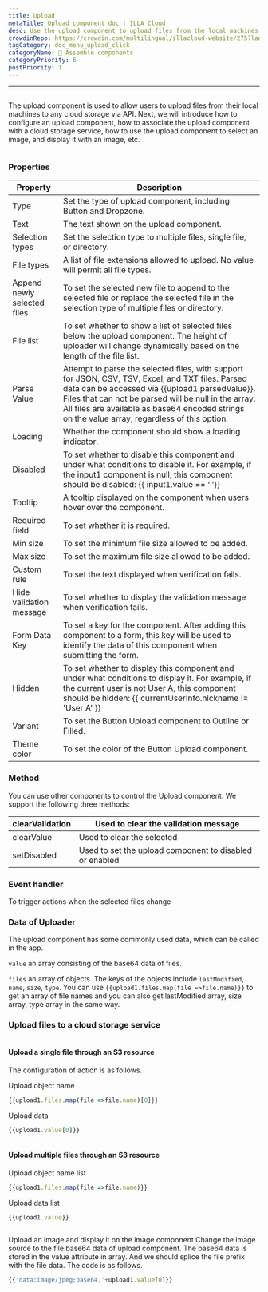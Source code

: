 ```yaml
---
title: Upload
metaTitle: Upload component doc | ILLA Cloud
desc: Use the upload component to upload files from the local machines to any cloud storage
crowdinRepo: https://crowdin.com/multilingual/illacloud-website/275?languages=en&filter=basic&value=0
tagCategory: doc_menu_upload_click
categoryName: 🧬 Assemble components
categoryPriority: 6
postPriority: 1
---
```


* * *

## <h2 hidden>Upload</h2>

The upload component is used to allow users to upload files from their local machines to any cloud storage via API. Next, we will introduce how to configure an upload component, how to associate the upload component with a cloud storage service, how to use the upload component to select an image, and display it with an image, etc.

<img src='https://cdn.illacloud.com/official-website/img/docs/upload1.png' alt="" />

### Properties

| Property                    | Description                                                                                                                                                                                                                                                                                                   |
| --------------------------- | ------------------------------------------------------------------------------------------------------------------------------------------------------------------------------------------------------------------------------------------------------------------------------------------------------------- |
| Type                        | Set the type of upload component, including Button and Dropzone.                                                                                                                                                                                                                                              |
| Text                        | The text shown on the upload component.                                                                                                                                                                                                                                                                       |
| Selection types             | Set the selection type to multiple files, single file, or directory.                                                                                                                                                                                                                                          |
| File types                  | A list of file extensions allowed to upload. No value will permit all file types.                                                                                                                                                                                                                             |
| Append newly selected files | To set the selected new file to append to the selected file or replace the selected file in the selection type of multiple files or directory.                                                                                                                                                                |
| File list                   | To set whether to show a list of selected files below the upload component. The height of uploader will change dynamically based on the length of the file list.                                                                                                                                              |
| Parse Value                 | Attempt to parse the selected files, with support for JSON, CSV, TSV, Excel, and TXT files. Parsed data can be accessed via {{upload1.parsedValue}}. Files that can not be parsed will be null in the array. All files are available as base64 encoded strings on the value array, regardless of this option. |
| Loading                     | Whether the component should show a loading indicator.                                                                                                                                                                                                                                                        |
| Disabled                    | To set whether to disable this component and under what conditions to disable it. For example, if the input1 component is null, this component should be disabled: {{ input1.value == ‘ ’}}                                                                                                                   |
| Tooltip                     | A tooltip displayed on the component when users hover over the component.                                                                                                                                                                                                                                     |
| Required field              | To set whether it is required.                                                                                                                                                                                                                                                                                |
| Min size                    | To set the minimum file size allowed to be added.                                                                                                                                                                                                                                                             |
| Max size                    | To set the maximum file size allowed to be added.                                                                                                                                                                                                                                                             |
| Custom rule                 | To set the text displayed when verification fails.                                                                                                                                                                                                                                                            |
| Hide validation message     | To set whether to display the validation message when verification fails.                                                                                                                                                                                                                                     |
| Form Data Key               | To set a key for the component. After adding this component to a form, this key will be used to identify the data of this component when submitting the form.                                                                                                                                                 |
| Hidden                      | To set whether to display this component and under what conditions to display it. For example, if the current user is not User A, this component should be hidden: {{ currentUserInfo.nickname != 'User A' }}                                                                                                 |
| Variant                     | To set the Button Upload component to Outline or Filled.                                                                                                                                                                                                                                                      |
| Theme color                 | To set the color of the Button Upload component.                                                                                                                                                                                                                                                              |

### Method

You can use other components to control the Upload component. We support the following three methods:

| clearValidation | Used to clear the validation message                    |
| --------------- | ------------------------------------------------------- |
| clearValue      | Used to clear the selected                              |
| setDisabled     | Used to set the upload component to disabled or enabled |

### Event handler

To trigger actions when the selected files change

### Data of Uploader

The upload component has some commonly used data, which can be called in the app.

`value` an array consisting of the base64 data of files. 

`files` an array of objects. The keys of the objects include `lastModified`, `name`, `size`, `type`. You can use  `{{upload1.files.map(file =>file.name)}}` to get an array of file names and you can also get lastModified array, size array, type array in the same way. 

### Upload files to a cloud storage service

<img src='https://cdn.illacloud.com/official-website/img/docs/upload2.gif' alt="" />

#### Upload a single file through an S3 resource

The configuration of action is as follows. 

Upload object name

```jsx
{{upload1.files.map(file =>file.name)[0]}}
```

Upload data

```jsx
{{upload1.value[0]}}
```

<img src='https://cdn.illacloud.com/official-website/img/docs/upload3.png' alt="" />

#### Upload multiple files through an S3 resource

Upload object name list

```jsx
{{upload1.files.map(file =>file.name)}}
```

Upload data list

```jsx
{{upload1.value}}
```

<img src='https://cdn.illacloud.com/official-website/img/docs/upload4.png' alt="" />

Upload an image and display it on the image component
Change the image source to the file base64 data of upload component. The base64 data is stored in the value attribute in array. And we should splice the file prefix with the file data. The code is as follows. 

```jsx
{{'data:image/jpeg;base64,'+upload1.value[0]}}
```

<img src='https://cdn.illacloud.com/official-website/img/docs/upload5.gif' alt="" />
